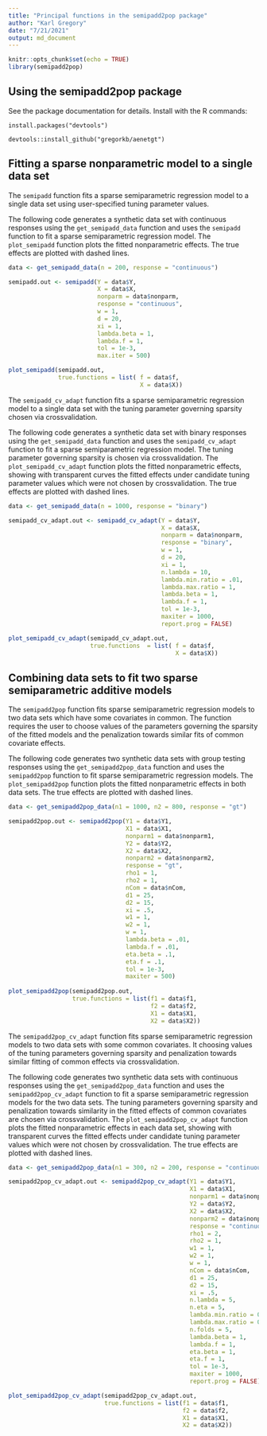 ```yaml
---
title: "Principal functions in the semipadd2pop package"
author: "Karl Gregory"
date: "7/21/2021"
output: md_document
---
```


```r
knitr::opts_chunk$set(echo = TRUE)
library(semipadd2pop)
```

## Using the semipadd2pop package

See the package documentation for details. Install with the R commands:

`install.packages("devtools")`

`devtools::install_github("gregorkb/aenetgt")`


## Fitting a sparse nonparametric model to a single data set

The `semipadd` function fits a sparse semiparametric regression model to a single data set using user-specified tuning parameter values. 


The following code generates a synthetic data set with continuous responses using the `get_semipadd_data` function and uses the `semipadd` function to fit a sparse semiparametric regression model.  The `plot_semipadd` function plots the fitted nonparametric effects. The true effects are plotted with dashed lines.

```r
data <- get_semipadd_data(n = 200, response = "continuous")

semipadd.out <- semipadd(Y = data$Y,
                         X = data$X,
                         nonparm = data$nonparm,
                         response = "continuous",
                         w = 1,
                         d = 20,
                         xi = 1,
                         lambda.beta = 1,
                         lambda.f = 1,
                         tol = 1e-3,
                         max.iter = 500)

plot_semipadd(semipadd.out, 
              true.functions = list( f = data$f,
                                     X = data$X))
```



The `semipadd_cv_adapt` function fits a sparse semiparametric regression model to a single data set with the tuning parameter governing sparsity chosen via crossvalidation.

The following code generates a synthetic data set with binary responses using the `get_semipadd_data` function and uses the `semipadd_cv_adapt` function to fit a sparse semiparametric regression model.  The tuning parameter governing sparsity is chosen via crossvalidation.  The `plot_semipadd_cv_adapt` function plots the fitted nonparametric effects, showing with transparent curves the fitted effects under candidate tuning parameter values which were not chosen by crossvalidation. The true effects are plotted with dashed lines.

```r
data <- get_semipadd_data(n = 1000, response = "binary")

semipadd_cv_adapt.out <- semipadd_cv_adapt(Y = data$Y,
                                           X = data$X,
                                           nonparm = data$nonparm,
                                           response = "binary",
                                           w = 1,
                                           d = 20,
                                           xi = 1,
                                           n.lambda = 10,
                                           lambda.min.ratio = .01,
                                           lambda.max.ratio = 1,
                                           lambda.beta = 1,
                                           lambda.f = 1,
                                           tol = 1e-3,
                                           maxiter = 1000,
                                           report.prog = FALSE)

plot_semipadd_cv_adapt(semipadd_cv_adapt.out, 
                       true.functions  = list( f = data$f,
                                               X = data$X))
```

## Combining data sets to fit two sparse semiparametric additive models


The `semipadd2pop` function fits sparse semiparametric regression models to two data sets which have some covariates in common. The function requires the user to choose values of the parameters governing the sparsity of the fitted models and the penalization towards similar fits of common covariate effects.

The following code generates two synthetic data sets with group testing responses using the `get_semipadd2pop_data` function and uses the `semipadd2pop` function to fit sparse semiparametric regression models.  The `plot_semipadd2pop` function plots the fitted nonparametric effects in both data sets. The true effects are plotted with dashed lines.


```r
data <- get_semipadd2pop_data(n1 = 1000, n2 = 800, response = "gt")

semipadd2pop.out <- semipadd2pop(Y1 = data$Y1,
                                 X1 = data$X1,
                                 nonparm1 = data$nonparm1,
                                 Y2 = data$Y2,
                                 X2 = data$X2,
                                 nonparm2 = data$nonparm2,
                                 response = "gt",
                                 rho1 = 1,
                                 rho2 = 1,
                                 nCom = data$nCom,
                                 d1 = 25,
                                 d2 = 15,
                                 xi = .5,
                                 w1 = 1,
                                 w2 = 1,
                                 w = 1,
                                 lambda.beta = .01,
                                 lambda.f = .01,
                                 eta.beta = .1,
                                 eta.f = .1,
                                 tol = 1e-3,
                                 maxiter = 500)
                             
plot_semipadd2pop(semipadd2pop.out,
                  true.functions = list(f1 = data$f1,
                                        f2 = data$f2,
                                        X1 = data$X1,
                                        X2 = data$X2))
```



The `semipadd2pop_cv_adapt` function fits sparse semiparametric regression models to two data sets with some common covariates. It choosing values of the tuning parameters governing sparsity and penalization towards similar fitting of common effects via crossvalidation.

The following code generates two synthetic data sets with continuous responses using the `get_semipadd2pop_data` function and uses the `semipadd2pop_cv_adapt` function to fit a sparse semiparametric regression models for the two data sets.  The tuning parameters governing sparsity and penalization towards similarity in the fitted effects of common covariates are chosen via crossvalidation.  The `plot_semipadd2pop_cv_adapt` function plots the fitted nonparametric effects in each data set, showing with transparent curves the fitted effects under candidate tuning parameter values which were not chosen by crossvalidation. The true effects are plotted with dashed lines.


```r
data <- get_semipadd2pop_data(n1 = 300, n2 = 200, response = "continuous")

semipadd2pop_cv_adapt.out <- semipadd2pop_cv_adapt(Y1 = data$Y1,
                                                   X1 = data$X1,
                                                   nonparm1 = data$nonparm1,
                                                   Y2 = data$Y2,
                                                   X2 = data$X2,
                                                   nonparm2 = data$nonparm2,
                                                   response = "continuous",
                                                   rho1 = 2,
                                                   rho2 = 1,
                                                   w1 = 1,
                                                   w2 = 1,
                                                   w = 1,
                                                   nCom = data$nCom,
                                                   d1 = 25,
                                                   d2 = 15,
                                                   xi = .5,
                                                   n.lambda = 5,
                                                   n.eta = 5,
                                                   lambda.min.ratio = 0.01,
                                                   lambda.max.ratio = 0.10,
                                                   n.folds = 5,
                                                   lambda.beta = 1,
                                                   lambda.f = 1,
                                                   eta.beta = 1,
                                                   eta.f = 1,
                                                   tol = 1e-3,
                                                   maxiter = 1000,
                                                   report.prog = FALSE)

plot_semipadd2pop_cv_adapt(semipadd2pop_cv_adapt.out,
                           true.functions = list(f1 = data$f1,
                                                 f2 = data$f2,
                                                 X1 = data$X1,
                                                 X2 = data$X2))
```

